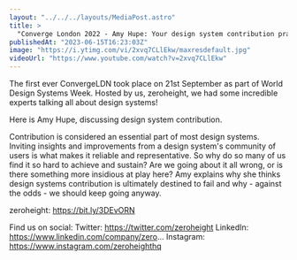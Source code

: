 ```yaml
---
layout: "../../../layouts/MediaPost.astro"
title: >
  "Converge London 2022 - Amy Hupe: Your design system contribution practice is doomed to fail"
publishedAt: "2023-06-15T16:23:03Z"
image: "https://i.ytimg.com/vi/2xvq7CLlEkw/maxresdefault.jpg"
videoUrl: "https://www.youtube.com/watch?v=2xvq7CLlEkw"
---
```


The first ever ConvergeLDN took place on 21st September as part of World Design Systems Week. Hosted by us, zeroheight, we had some incredible experts talking all about design systems!

Here is Amy Hupe, discussing design system contribution.

Contribution is considered an essential part of most design systems. Inviting insights and improvements from a design system's community of users is what makes it reliable and representative. So why do so many of us find it so hard to achieve and sustain? Are we going about it all wrong, or is there something more insidious at play here? Amy explains why she thinks design systems contribution is ultimately destined to fail and why - against the odds - we should keep going anyway.

zeroheight: https://bit.ly/3DEvORN

Find us on social:
Twitter: https://twitter.com/zeroheight
LinkedIn: https://www.linkedin.com/company/zero...
Instagram: https://www.instagram.com/zeroheighthq
